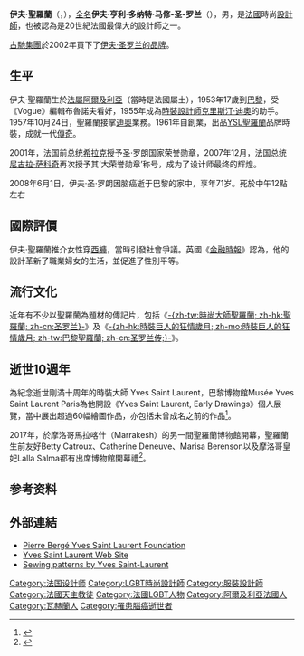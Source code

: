 {{Expand English|Yves Saint Laurent (designer)}}
{{noteTA
|T=zh-hans:伊夫·圣罗兰; zh-hant:伊夫·聖羅蘭;
|G1=Show
|1=zh-hans:圣罗兰; zh-hant:聖羅蘭;
}}
{{otheruses|羅蘭}}
{{Infobox person
| name                = 伊夫·聖羅蘭<br>{{lang|fr|Yves Saint Laurent}}
| image               = <!-- 图像 -->
| image_size          = <!-- 图像大小 -->
| alt                 = <!-- 图像替代 -->
| caption             = 1982年的伊夫·聖羅蘭
| native_name         = Yves Henri Donat Mathieu-Saint-Laurent
| native_name_lang    = fr
| real_name           = 伊夫·亨利·多纳特·马修-圣-罗兰
| gender              = 男
| birth_date          = {{Birth date|1936|8|1}}
| birth_place         = {{flagicon|France}} [[法屬阿爾及利亞|法屬阿爾及利亞]][[奧蘭_(阿爾及利亞)|奧蘭]] 
| death_date          = {{death date and age|2008|6|1|1936|8|1}}
| death_place         = {{FRA}}[[巴黎|巴黎]]
| death_cause         = [[脑肿瘤|脑肿瘤]]
| nationality         = {{FRA}}
| language            = [[法语|法语]]
| alma_mater          = {{tsl|fr|École de la chambre syndicale de la couture parisienne|巴黎服装工会学院}}
| occupation          = 時裝設計師
| years_active        = 1953年－2008年
| known_for           = 創立[[伊夫·圣洛朗_(品牌)|YSL聖羅蘭]]
| spouse              = {{Marriage|[[皮埃爾·貝爾傑|皮埃爾·貝爾傑]]|1958年|1976年|end=d}}
| awards              = {{法国荣誉军团勋章|type=2}}
}}
'''伊夫·聖羅蘭'''（{{lang-fr|Yves Saint Laurent}}，{{bd|1936年|8月1日|2008年|6月1日|Saint Laurent, Yves}}），[[本名|全名]]'''伊夫·亨利·多纳特·马修-圣-罗兰'''（{{lang-fr|Yves Henri Donat Mathieu-Saint-Laurent}}），男，是[[法國|法國]]時尚[[設計師|設計師]]，也被認為是20世紀法國最偉大的設計師之一。

[[古馳集團|古馳集團]]於2002年買下了[[伊夫·圣罗兰|伊夫·圣罗兰的品牌]]。

== 生平 ==
伊夫·聖羅蘭生於[[法屬阿爾及利亞|法屬阿爾及利亞]]（當時是法國屬土），1953年17歲到[[巴黎|巴黎]]，受《Vogue》編輯布魯諾夫看好，1955年成為[[時裝設計師|時裝設計師]][[克里斯汀·迪奧|克里斯汀·迪奧]]的助手。1957年10月24日，聖羅蘭接掌[[迪奧|迪奧]]業務。1961年自創業，出品[[伊夫·圣洛朗_(品牌)|YSL聖羅蘭]]品牌時裝，成就一代[[傳奇|傳奇]]。

2001年，法国前总统[[希拉克|希拉克]]授予圣·罗朗国家荣誉勋章，2007年12月，法国总统[[尼古拉·萨科奇|尼古拉·萨科奇]]再次授予其‘大荣誉勋章’称号，成为了设计师最终的辉煌。

2008年6月1日，伊夫·圣·罗朗因脑癌逝于巴黎的家中，享年71岁。死於中午12點左右

== 國際評價 ==
伊夫·聖羅蘭推介女性穿[[西褲|西褲]]，當時引發社會爭議。英國《[[金融時報|金融時報]]》認為，他的設計革新了職業婦女的生活，並促進了性別平等。

==流行文化==
近年有不少以聖羅蘭為題材的傳記片，包括《[[聖羅蘭_(電影)|-{zh-tw:時尚大師聖羅蘭; zh-hk:聖羅蘭; zh-cn:圣罗兰}-]]》及《[[巴黎聖羅蘭|-{zh-hk:時裝巨人的狂情歲月; zh-mo:時裝巨人的狂情歲月; zh-tw:巴黎聖羅蘭; zh-cn:圣罗兰传;}-]]》。

==逝世10週年==

為紀念逝世剛滿十周年的時裝大師 Yves Saint Laurent，巴黎博物館Musée Yves Saint Laurent Paris為他開設《Yves Saint Laurent, Early Drawings》個人展覽，當中展出超過60幅繪圖作品，亦包括未曾成名之前的作品<ref>{{Cite web |url=https://mings.mpweekly.com/mings-fashion/20180614-82967 |title=紀念Yves Saint Laurent 逝世10周年︰巴黎展覽未成名前手繪作品 |access-date=2018-06-14 |archive-url=https://web.archive.org/web/20180614045512/https://mings.mpweekly.com/mings-fashion/20180614-82967 |archive-date=2018-06-14 |dead-url=yes }}</ref>。

2017年，於摩洛哥馬拉喀什（Marrakesh）的另一間聖羅蘭博物館開幕，聖羅蘭生前友好Betty Catroux、Catherine Deneuve、Marisa Berenson以及摩洛哥皇妃Lalla Salma都有出席博物館開幕禮<ref>{{Cite web |url=https://www.mings-fashion.com/yves-saint-laurent-pierre-berge-%E5%B1%95%E8%A6%BD-62707/ |title=Yves Saint Laurent Marrakesh博物館開幕︰四十年時裝生涯一次過公開 |accessdate=2018-10-24 |archive-date=2018-10-24 |archive-url=https://web.archive.org/web/20181024073546/https://www.mings-fashion.com/yves-saint-laurent-pierre-berge-%E5%B1%95%E8%A6%BD-62707/ |dead-url=no }}</ref>。

==参考资料==
{{reflist}}
== 外部連結 ==
{{commonscat|Yves Saint Laurent}}
* [http://www.fondation-pb-ysl.net Pierre Bergé Yves Saint Laurent Foundation]{{Wayback|url=http://www.fondation-pb-ysl.net/ |date=20080705131351 }}
* [http://www.ysl.com Yves Saint Laurent Web Site]{{Wayback|url=http://www.ysl.com/ |date=20110218074833 }}
* [http://vintagepatterns.wikia.com/wiki/Category:Yves_Saint_Laurent Sewing patterns by Yves Saint-Laurent]{{Wayback|url=http://vintagepatterns.wikia.com/wiki/Category:Yves_Saint_Laurent |date=20080320032556 }}
{{Authority control}}
{{DEFAULTSORT:Saint Laurent, Yves}}
[[Category:法国设計师|Category:法国设計师]]
[[Category:LGBT時尚設計師|Category:LGBT時尚設計師]]
[[Category:服裝設計師|Category:服裝設計師]]
[[Category:法國天主教徒|Category:法國天主教徒]]
[[Category:法國LGBT人物|Category:法國LGBT人物]]
[[Category:阿爾及利亞法國人|Category:阿爾及利亞法國人]]
[[Category:瓦赫蘭人|Category:瓦赫蘭人]]
[[Category:罹患腦癌逝世者|Category:罹患腦癌逝世者]]